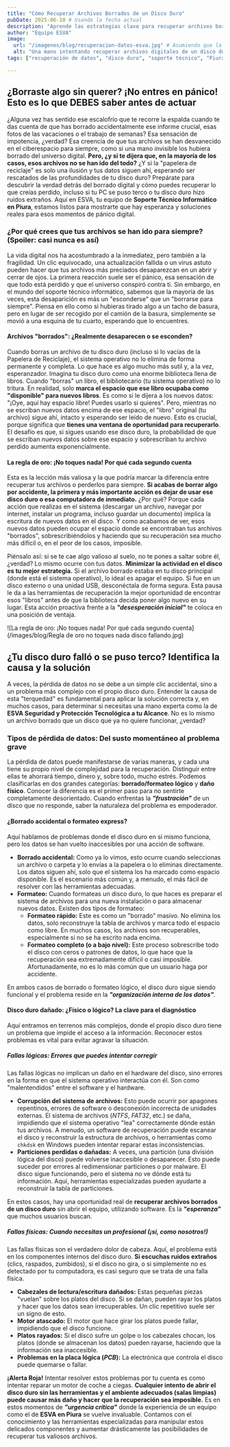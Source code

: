 ```yaml
---
title: "Cómo Recuperar Archivos Borrados de un Disco Duro"
pubDate: 2025-06-10 # Usando la fecha actual
description: "Aprende las estrategias clave para recuperar archivos borrados de tu disco duro, identifica los tipos de pérdida de datos y descubre cuándo es crucial buscar ayuda profesional en Piura, Perú."
author: "Equipo ESVA"
image: 
  url: "/imagenes/blog/recuperacion-datos-esva.jpg" # Asumiendo que la imagen está en public/images/blog/
  alt: "Una mano intentando recuperar archivos digitales de un disco duro con una interfaz de datos."
tags: ["recuperación de datos", "disco duro", "soporte técnico", "Piura", "archivos borrados", "prevención"]

---
```


## ¿Borraste algo sin querer? ¡No entres en pánico! Esto es lo que DEBES saber antes de actuar

¿Alguna vez has sentido ese escalofrío que te recorre la espalda cuando te das cuenta de que has borrado accidentalmente ese informe crucial, esas fotos de las vacaciones o el trabajo de semanas? Esa sensación de impotencia, ¿verdad? Esa creencia de que tus archivos se han desvanecido en el ciberespacio para siempre, como si una mano invisible los hubiera borrado del universo digital. **Pero, ¿y si te dijera que, en la mayoría de los casos, esos archivos no se han ido del todo?** ¿Y si la "papelera de reciclaje" es solo una ilusión y tus datos siguen ahí, esperando ser rescatados de las profundidades de tu disco duro? Prepárate para descubrir la verdad detrás del borrado digital y cómo puedes recuperar lo que creías perdido, incluso si tu PC se puso terco o tu disco duro hizo ruidos extraños. Aquí en ESVA, tu equipo de **Soporte Técnico Informático en Piura**, estamos listos para mostrarte que hay esperanza y soluciones reales para esos momentos de pánico digital.

### ¿Por qué crees que tus archivos se han ido para siempre? (Spoiler: casi nunca es así)

La vida digital nos ha acostumbrado a la inmediatez, pero también a la fragilidad. Un clic equivocado, una actualización fallida o un virus astuto pueden hacer que tus archivos más preciados desaparezcan en un abrir y cerrar de ojos. La primera reacción suele ser el pánico, esa sensación de que todo está perdido y que el universo conspiró contra ti. Sin embargo, en el mundo del soporte técnico informático, sabemos que la mayoría de las veces, esta desaparición es más un "esconderse" que un "borrarse para siempre". Piensa en ello como si hubieras tirado algo a un tacho de basura, pero en lugar de ser recogido por el camión de la basura, simplemente se movió a una esquina de tu cuarto, esperando que lo encuentres.

#### Archivos "borrados": ¿Realmente desaparecen o se esconden?

Cuando borras un archivo de tu disco duro (incluso si lo vacías de la Papelera de Reciclaje), el sistema operativo no lo elimina de forma permanente y completa. Lo que hace es algo mucho más sutil y, a la vez, esperanzador. Imagina tu disco duro como una enorme biblioteca llena de libros. Cuando "borras" un libro, el bibliotecario (tu sistema operativo) no lo tritura. En realidad, solo **marca el espacio que ese libro ocupaba como "disponible" para nuevos libros**. Es como si le dijera a los nuevos datos: "¡Oye, aquí hay espacio libre! Puedes usarlo si quieres". Pero, mientras no se escriban nuevos datos encima de ese espacio, el "libro" original (tu archivo) sigue ahí, intacto y esperando ser leído de nuevo. Esto es crucial, porque significa que **tienes una ventana de oportunidad para recuperarlo**. El desafío es que, si sigues usando ese disco duro, la probabilidad de que se escriban nuevos datos sobre ese espacio y sobrescriban tu archivo perdido aumenta exponencialmente.

#### La regla de oro: ¡No toques nada! Por qué cada segundo cuenta

Esta es la lección más valiosa y la que podría marcar la diferencia entre recuperar tus archivos o perderlos para siempre. **Si acabas de borrar algo por accidente, la primera y más importante acción es dejar de usar ese disco duro o esa computadora de inmediato.** ¿Por qué? Porque cada acción que realizas en el sistema (descargar un archivo, navegar por internet, instalar un programa, incluso guardar un documento) implica la escritura de nuevos datos en el disco. Y como acabamos de ver, esos nuevos datos pueden ocupar el espacio donde se encontraban tus archivos "borrados", sobrescribiéndolos y haciendo que su recuperación sea mucho más difícil o, en el peor de los casos, imposible.

Piénsalo así: si se te cae algo valioso al suelo, no te pones a saltar sobre él, ¿verdad? Lo mismo ocurre con tus datos. **Minimizar la actividad en el disco es tu mejor estrategia.** Si el archivo borrado estaba en tu disco principal (donde está el sistema operativo), lo ideal es apagar el equipo. Si fue en un disco externo o una unidad USB, desconéctala de forma segura. Esta pausa le da a las herramientas de recuperación la mejor oportunidad de encontrar esos "libros" antes de que la biblioteca decida poner algo nuevo en su lugar. Esta acción proactiva frente a la ***"desesperación inicial"*** te coloca en una posición de ventaja.


![La regla de oro: ¡No toques nada! Por qué cada segundo cuenta](/images/blog/Regla de oro no toques nada disco fallando.jpg)

## ¿Tu disco duro falló o se puso terco? Identifica la causa y la solución

A veces, la pérdida de datos no se debe a un simple clic accidental, sino a un problema más complejo con el propio disco duro. Entender la causa de esta "terquedad" es fundamental para aplicar la solución correcta y, en muchos casos, para determinar si necesitas una mano experta como la de **ESVA Seguridad y Protección Tecnológica a tu Alcance**. No es lo mismo un archivo borrado que un disco que ya no quiere funcionar, ¿verdad?

### Tipos de pérdida de datos: Del susto momentáneo al problema grave

La pérdida de datos puede manifestarse de varias maneras, y cada una tiene su propio nivel de complejidad para la recuperación. Distinguir entre ellas te ahorrará tiempo, dinero y, sobre todo, mucho estrés. Podemos clasificarlas en dos grandes categorías: **borrado/formateo lógico** y **daño físico**. Conocer la diferencia es el primer paso para no sentirte completamente desorientado. Cuando enfrentas la ***"frustración"*** de un disco que no responde, saber la naturaleza del problema es empoderador.

#### ¿Borrado accidental o formateo express?

Aquí hablamos de problemas donde el disco duro en sí mismo funciona, pero los datos se han vuelto inaccesibles por una acción de software.

* **Borrado accidental:** Como ya lo vimos, esto ocurre cuando seleccionas un archivo o carpeta y lo envías a la papelera o lo eliminas directamente. Los datos siguen ahí, solo que el sistema los ha marcado como espacio disponible. Es el escenario más común y, a menudo, el más fácil de resolver con las herramientas adecuadas.
* **Formateo:** Cuando formateas un disco duro, lo que haces es preparar el sistema de archivos para una nueva instalación o para almacenar nuevos datos. Existen dos tipos de formateo:
    * **Formateo rápido:** Este es como un "borrado" masivo. No elimina los datos, solo reconstruye la tabla de archivos y marca todo el espacio como libre. En muchos casos, los archivos son recuperables, especialmente si no se ha escrito nada encima.
    * **Formateo completo (o a bajo nivel):** Este proceso sobrescribe todo el disco con ceros o patrones de datos, lo que hace que la recuperación sea extremadamente difícil o casi imposible. Afortunadamente, no es lo más común que un usuario haga por accidente.

En ambos casos de borrado o formateo lógico, el disco duro sigue siendo funcional y el problema reside en la ***"organización interna de los datos"***.

#### Disco duro dañado: ¿Físico o lógico? La clave para el diagnóstico

Aquí entramos en terrenos más complejos, donde el propio disco duro tiene un problema que impide el acceso a la información. Reconocer estos problemas es vital para evitar agravar la situación.

##### Fallas lógicas: Errores que puedes intentar corregir

Las fallas lógicas no implican un daño en el hardware del disco, sino errores en la forma en que el sistema operativo interactúa con él. Son como "malentendidos" entre el software y el hardware.

* **Corrupción del sistema de archivos:** Esto puede ocurrir por apagones repentinos, errores de software o desconexión incorrecta de unidades externas. El sistema de archivos (*NTFS*, *FAT32*, etc.) se daña, impidiendo que el sistema operativo "lea" correctamente dónde están tus archivos. A menudo, un software de recuperación puede escanear el disco y reconstruir la estructura de archivos, o herramientas como `chkdsk` en Windows pueden intentar reparar estas inconsistencias.
* **Particiones perdidas o dañadas:** A veces, una partición (una división lógica del disco) puede volverse inaccesible o desaparecer. Esto puede suceder por errores al redimensionar particiones o por malware. El disco sigue funcionando, pero el sistema no ve dónde está tu información. Aquí, herramientas especializadas pueden ayudarte a reconstruir la tabla de particiones.

En estos casos, hay una oportunidad real de **recuperar archivos borrados de un disco duro** sin abrir el equipo, utilizando software. Es la ***"esperanza"*** que muchos usuarios buscan.

##### Fallas físicas: Cuando necesitas un profesional (¡sí, como nosotros!)

Las fallas físicas son el verdadero dolor de cabeza. Aquí, el problema está en los componentes internos del disco duro. **Si escuchas ruidos extraños** (clics, raspados, zumbidos), si el disco no gira, o si simplemente no es detectado por tu computadora, es casi seguro que se trata de una falla física.

* **Cabezales de lectura/escritura dañados:** Estas pequeñas piezas "vuelan" sobre los platos del disco. Si se dañan, pueden rayar los platos y hacer que los datos sean irrecuperables. Un clic repetitivo suele ser un signo de esto.
* **Motor atascado:** El motor que hace girar los platos puede fallar, impidiendo que el disco funcione.
* **Platos rayados:** Si el disco sufre un golpe o los cabezales chocan, los platos (donde se almacenan los datos) pueden rayarse, haciendo que la información sea inaccesible.
* **Problemas en la placa lógica (*PCB*):** La electrónica que controla el disco puede quemarse o fallar.

**¡Alerta Roja!** Intentar resolver estos problemas por tu cuenta es como intentar reparar un motor de coche a ciegas. **Cualquier intento de abrir el disco duro sin las herramientas y el ambiente adecuados (salas limpias) puede causar más daño y hacer que la recuperación sea imposible.** Es en estos momentos de ***"urgencia crítica"*** donde la experiencia de un equipo como el de **ESVA en Piura** se vuelve invaluable. Contamos con el conocimiento y las herramientas especializadas para manipular estos delicados componentes y aumentar drásticamente las posibilidades de recuperar tus valiosos archivos.